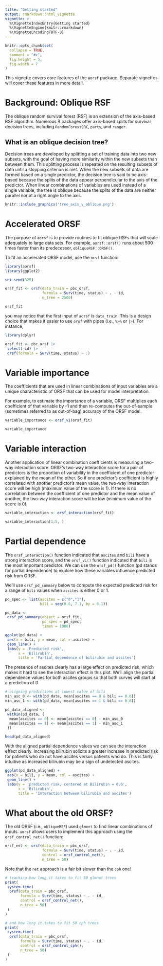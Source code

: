 ```yaml
---
title: "Getting started"
output: rmarkdown::html_vignette
vignette: >
  %\VignetteIndexEntry{Getting started}
  %\VignetteEngine{knitr::rmarkdown}
  %\VignetteEncoding{UTF-8}
---
```


```r
knitr::opts_chunk$set(
  collapse = TRUE,
  comment = "#>",
  fig.height = 5, 
  fig.width = 7
)
```

This vignette covers core features of the `aorsf` package. Separate vignettes will cover these features in more detail. 

# Background: Oblique RSF

The oblique random survival forest (RSF) is an extension of the axis-based RSF algorithm. Numerous R packages offer axis-based splits for survival decision trees, including `RandomForestSRC`, `party`, and `ranger`. 


## What is an oblique decision tree?

Decision trees are developed by splitting a set of training data into two new subsets, with the goal of having more similarity within the new subsets than between them. This splitting process is repeated on the resulting subsets of data until a stopping criterion is met. When the new subsets of data are formed based on a single predictor, the decision tree is said to be axis-based because the splits of the data appear perpendicular to the axis of the predictor. When linear combinations of variables are used instead of a single variable, the tree is oblique because the splits of the data are neither parallel nor at a right angle to the axis. 

```r

knitr::include_graphics('tree_axis_v_oblique.png')

```


# Accelerated ORSF

The purpose of `aorsf` is to provide routines to fit oblique RSFs that will scale adequately to large data sets. For example, `aorsf::orsf()` runs about 500 times faster than its predecessor, `obliqueRSF::ORSF()`.

To fit an accelerated ORSF model, use the `orsf` function:

```r
library(aorsf)
library(ggplot2)

set.seed(329)

orsf_fit <- orsf(data_train = pbc_orsf, 
                 formula = Surv(time, status) ~ . - id, 
                 n_tree = 2500)

orsf_fit

```

you may notice that the first input of `aorsf` is `data_train`. This is a design choice that makes it easier to use `orsf` with pipes (i.e., `%>%` or `|>`). For instance,

```r
library(dplyr)

orsf_fit <- pbc_orsf |> 
 select(-id) |> 
 orsf(formula = Surv(time, status) ~ .)

```

# Variable importance

The coefficients that are used in linear combinations of input variables are a unique characteristic of ORSF that can be used for model interpretation.

For example, to estimate the importance of a variable, ORSF multiplies each coefficient of that variable by -1 and then re-computes the out-of-sample (sometimes referred to as out-of-bag) accuracy of the ORSF model. 

```r

variable_importance <- orsf_vi(orsf_fit)

variable_importance

```


# Variable interaction

Another application of linear combination coefficients is measuring a two-way interaction score. ORSF's two-way interaction score for a pair of predictors is the proportion of variability in the coefficient of one predictor explained by the mean of the other. So if one predictor's coefficient is highly correlated with another predictor's mean value, the two-way interaction score will be high (maximum value of the score is 1). If there is no correlation between the coefficient of one predictor and the mean value of another, the two-way interaction score will be low (minimum value of the score is 0).

```r
variable_interaction <- orsf_interaction(orsf_fit)

variable_interaction[1:5, ]

```


# Partial dependence

The `orsf_interaction()` function indicated that `ascites` and `bili` have a strong interaction score, and the `orsf_vi()` function indicated that `bili` is the most important predictor. We can use the `orsf_pd()` function (pd stands for partial dependence) to explore how these variables influence predicted risk from ORSF.

We'll use `orsf_pd_summary` below to compute the expected predicted risk for a range of `bili` values when `ascites` is either 0 or 1.

```r

pd_spec <- list(ascites = c("0","1"),
                bili = seq(0.6, 7.1, by = 0.1))

pd_data <-
 orsf_pd_summary(object = orsf_fit,
                 pd_spec = pd_spec,
                 times = 1000)

ggplot(pd_data) +
 aes(x = bili, y = mean, col = ascites) +
 geom_line() + 
 labs(y = 'Predicted risk',
      x = 'Bilirubin',
      title = 'Partial dependence of bilirubin and ascites')

```


The presence of ascites clearly has a large effect on predicted risk, which makes it hard to see the interaction effect in this plot. We'll align the partial dependence values for both ascites groups so that both curves will start at a prediction of 0 

```r
# aligning predictions at lowest value of bili
min_asc_0 <- with(pd_data, mean[ascites == 0 & bili == 0.6])
min_asc_1 <- with(pd_data, mean[ascites == 1 & bili == 0.6])

pd_data_aligned <-
 within(pd_data, {
  mean[ascites == 0] <- mean[ascites == 0] - min_asc_0
  mean[ascites == 1] <- mean[ascites == 1] - min_asc_1
 })

head(pd_data_aligned)

```

With the aligned partial dependence values we can see the interaction effect clearly. Increasing bilirubin solicits a greater increase in predicted risk for patients who do not have ascites versus patients who do. This is fairly intuitive as increased bilirubin may be a sign of undetected ascites.

```r
ggplot(pd_data_aligned) +
 aes(x = bili, y = mean, col = ascites) +
 geom_line() + 
 labs(y = 'predicted risk, centered at Bilirubin = 0.6',
      x = 'Bilirubin',
      title = 'Interaction between bilirubin and ascites')

```

# What about the old ORSF?

The old ORSF (i.e., `obliqueRSF`) used `glmnet` to find linear combinations of inputs. `aorsf` allows users to implement this approach using the `orsf_control_net()` function: 

```r

orsf_net <- orsf(data_train = pbc_orsf, 
                 formula = Surv(time, status) ~ . - id, 
                 control = orsf_control_net(),
                 n_tree = 50)

```

Note that the `net` approach is a fair bit slower than the `cph` one!

```r

# tracking how long it takes to fit 50 glmnet trees
print(
 system.time(
  orsf(data_train = pbc_orsf, 
       formula = Surv(time, status) ~ . - id, 
       control = orsf_control_net(),
       n_tree = 50)
 )
)

# and how long it takes to fit 50 cph trees
print(
 system.time(
  orsf(data_train = pbc_orsf, 
       formula = Surv(time, status) ~ . - id, 
       control = orsf_control_cph(),
       n_tree = 50)
 )
)


```



